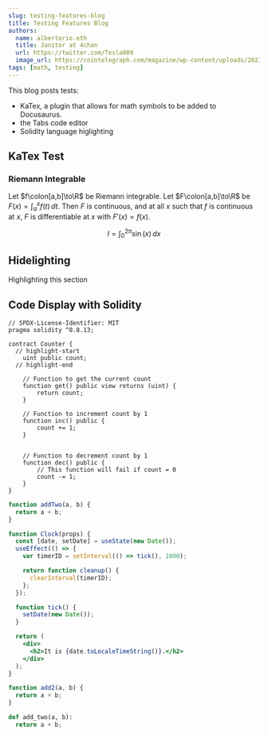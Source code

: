 ```yaml
---
slug: testing-features-blog
title: Testing Features Blog
authors:
  name: albertorio.eth
  title: Janitor at 4chan
  url: https://twitter.com/Tesla809
  image_url: https://cointelegraph.com/magazine/wp-content/uploads/2021/03/unnamed1.png
tags: [math, testing]
---
```



This blog posts tests:

- KaTex, a plugin that allows for math symbols to be added to Docusaurus.
- the Tabs code editor
- Solidity language higlighting

## KaTex Test

### Riemann Integrable

Let $f\colon[a,b]\to\R$ be Riemann integrable. Let $F\colon[a,b]\to\R$ be
$F(x)=\int_{a}^{x} f(t)\,dt$. Then $F$ is continuous, and at all $x$ such that
$f$ is continuous at $x$, $F$ is differentiable at $x$ with $F'(x)=f(x)$.

$$
I = \int_0^{2\pi} \sin(x)\,dx
$$

## Hidelighting

<Highlight color="#25c2a0">Highlighting this section</Highlight>

## Code Display with Solidity

<Tabs>

<TabItem value="sol" label="Solidity">

```solidity
// SPDX-License-Identifier: MIT
pragma solidity ^0.8.13;

contract Counter {
  // highlight-start
    uint public count;
  // highlight-end

    // Function to get the current count
    function get() public view returns (uint) {
        return count;
    }

    // Function to increment count by 1
    function inc() public {
        count += 1;
    }


    // Function to decrement count by 1
    function dec() public {
        // This function will fail if count = 0
        count -= 1;
    }
}
```

</TabItem>
  
<TabItem value="js" label="JavaScript">

```js
function addTwo(a, b) {
  return a + b;
}
```

</TabItem>

<TabItem value="jsx" label="jsx">

```jsx live
function Clock(props) {
  const [date, setDate] = useState(new Date());
  useEffect(() => {
    var timerID = setInterval(() => tick(), 1000);

    return function cleanup() {
      clearInterval(timerID);
    };
  });

  function tick() {
    setDate(new Date());
  }

  return (
    <div>
      <h2>It is {date.toLocaleTimeString()}.</h2>
    </div>
  );
}
```

</TabItem>

<TabItem value="ts" label="TypeScript">

```typescript
function add2(a, b) {
  return a + b;
}
```

</TabItem>

<TabItem value="py" label="Python">

```py
def add_two(a, b):
  return a + b;
```

</TabItem>
</Tabs>
